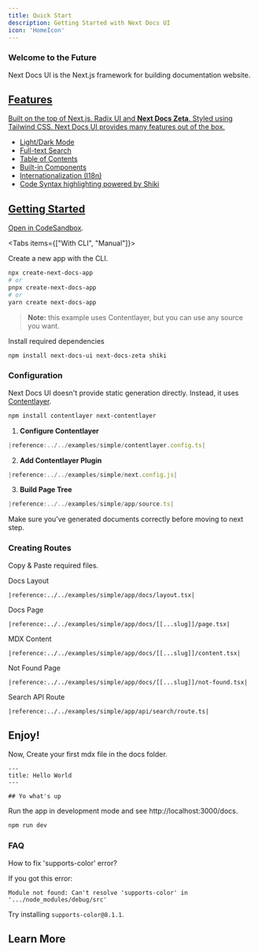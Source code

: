 ```yaml
---
title: Quick Start
description: Getting Started with Next Docs UI
icon: 'HomeIcon'
---
```



<div className="w-full rounded-xl border p-1 shadow-md shadow-blue-800/50">
  <div className="w-full rounded-2xl bg-blue-700 p-1 shadow-xl shadow-blue-800">
    <div className="nd-not-prose rounded-[inherit] bg-gradient-to-br from-blue-400 to-blue-700 p-4">
      <h3 className="mb-1 text-lg font-medium text-white">Welcome to the Future</h3>
      <p className="text-sm text-white/70">Next Docs UI is the Next.js framework for building documentation website.</p>
      <div className="flex flex-row mt-4">
      <a
        href="https://githubbox.com/SonMooSans/next-docs-ui-template"
        className="block rounded-full px-4 py-2 text-xs font-medium bg-secondary text-secondary-foreground transition-colors hover:bg-secondary/80"
        target="_blank"
        rel="noreferrer noopener"
        children="Open Demo ->"
      />
      </div>
    </div>

  </div>
</div>

## Features

Built on the top of Next.js, Radix UI and **Next Docs Zeta**. Styled using
Tailwind CSS. Next Docs UI provides many features out of the box.

- Light/Dark Mode
- Full-text Search
- Table of Contents
- Built-in Components
- Internationalization (I18n)
- Code Syntax highlighting powered by Shiki

## Getting Started

Open in [CodeSandbox](https://githubbox.com/SonMooSans/next-docs-ui-template).

<Tabs items={["With CLI", "Manual"]}>

<Tab value="With CLI">

Create a new app with the CLI.

```bash
npx create-next-docs-app
# or
pnpx create-next-docs-app
# or
yarn create next-docs-app
```

> **Note:** this example uses Contentlayer, but you can use any source you want.

</Tab>

<Tab value="Manual">

Install required dependencies

```bash
npm install next-docs-ui next-docs-zeta shiki
```

<h3>Configuration</h3>

Next Docs UI doesn't provide static generation directly. Instead, it uses
[Contentlayer](https://www.contentlayer.dev).

```bash
npm install contentlayer next-contentlayer
```

1. **Configure Contentlayer**

```ts {4} title="contentlayer.config.ts"
|reference:../../examples/simple/contentlayer.config.ts|
```

2. **Add Contentlayer Plugin**

```js title="next.config.js"
|reference:../../examples/simple/next.config.js|
```

3. **Build Page Tree**

```ts title="app/source.ts"
|reference:../../examples/simple/app/source.ts|
```

Make sure you've generated documents correctly before moving to next step.

<h3>Creating Routes</h3>

Copy & Paste required files.

<Accordion type="single" collapsible>

<AccordionItem value="root-layout">
<AccordionTrigger>Docs Layout</AccordionTrigger>
<AccordionContent>

```tsx title="app/docs/layout.tsx"
|reference:../../examples/simple/app/docs/layout.tsx|
```

</AccordionContent>
</AccordionItem>

<AccordionItem value="docs-page">
<AccordionTrigger>Docs Page</AccordionTrigger>
<AccordionContent>

```tsx title="app/docs/[[...slug]]/page.tsx"
|reference:../../examples/simple/app/docs/[[...slug]]/page.tsx|
```

</AccordionContent>
</AccordionItem>

<AccordionItem value="content">
<AccordionTrigger>MDX Content</AccordionTrigger>
<AccordionContent>

```tsx title="app/docs/[[...slug]]/content.tsx"
|reference:../../examples/simple/app/docs/[[...slug]]/content.tsx|
```

</AccordionContent>
</AccordionItem>

<AccordionItem value="not-found">
<AccordionTrigger>Not Found Page</AccordionTrigger>
<AccordionContent>

```tsx title="app/docs/[[...slug]]/not-found.tsx"
|reference:../../examples/simple/app/docs/[[...slug]]/not-found.tsx|
```

</AccordionContent>
</AccordionItem>

<AccordionItem value="api-route">
<AccordionTrigger>Search API Route</AccordionTrigger>
<AccordionContent>

```tsx title="app/api/search/route.ts"
|reference:../../examples/simple/app/api/search/route.ts|
```

</AccordionContent>
</AccordionItem>

</Accordion>

</Tab>
</Tabs>

## Enjoy!

Now, Create your first mdx file in the docs folder.

```mdx title="/content/docs/index.mdx"
---
title: Hello World
---

## Yo what's up
```

Run the app in development mode and see http://localhost:3000/docs.

```bash
npm run dev
```

### FAQ

<Accordion type="single" collapsible>
<AccordionItem value="fix-error">
<AccordionTrigger>How to fix 'supports-color' error?</AccordionTrigger>
<AccordionContent>

If you got this error:

```
Module not found: Can't resolve 'supports-color' in '.../node_modules/debug/src'
```

Try installing `supports-color@8.1.1`.

</AccordionContent>
</AccordionItem>
</Accordion>

## Learn More

<Cards>
  <Card
    href="/docs/headless/contentlayer#pages-structure"
    title="Page Structure"
    description="Learn how to structure your pages"
  />
  <Card
    href="/docs/ui/internationalization"
    title="Learn I18n"
    description="Learn how to implement I18n"
  />
  <Card
    href="/docs/ui/theme"
    title="Theming"
    description="Add themes to Next Docs UI"
  />
  <Card
    href="/docs/ui/components/codeblock"
    title="Code Block"
    description="Learn how to use code blocks in MDX"
  />
</Cards>
